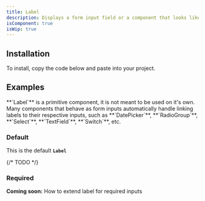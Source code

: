 ```yaml
---
title: Label
description: Displays a form input field or a component that looks like an input field.
isComponent: true
isWip: true
---
```


## Installation

To install, copy the code below and paste into your project.

<ComponentSource src="../../packages/ui/src/label.tsx" />

## Examples

<Callout type="important">
  **`Label`** is a primitive component, it is not meant to be used on it's own.
  Many components that behave as form inputs automatically handle linking labels
  to their respective inputs, such as **`DatePicker`**, **`RadioGroup`**,
  **`Select`**, **`TextField`**, **`Switch`**, etc.
</Callout>

### Default

This is the default **`Label`**

<ComponentExample name="label" story="default" />

{/* TODO */}

### Required

**Coming soon:** How to extend label for required inputs
